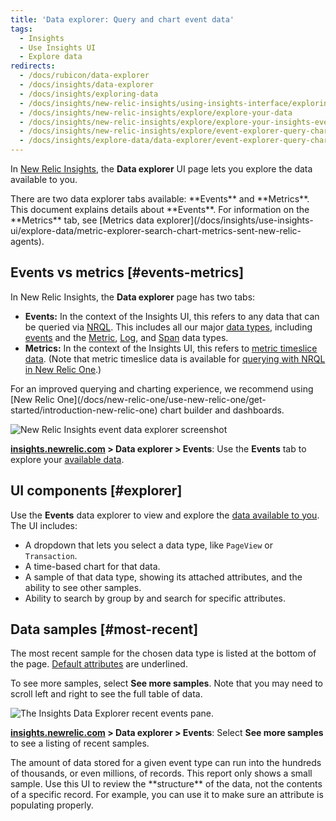 ```yaml
---
title: 'Data explorer: Query and chart event data'
tags:
  - Insights
  - Use Insights UI
  - Explore data
redirects:
  - /docs/rubicon/data-explorer
  - /docs/insights/data-explorer
  - /docs/insights/exploring-data
  - /docs/insights/new-relic-insights/using-insights-interface/exploring-your-data
  - /docs/insights/new-relic-insights/explore/explore-your-data
  - /docs/insights/new-relic-insights/explore/explore-your-insights-event-data
  - /docs/insights/new-relic-insights/explore/event-explorer-query-chart-your-event-data
  - /docs/insights/explore-data/data-explorer/event-explorer-query-chart-your-event-data
---
```


In [New Relic Insights](/docs/insights/use-insights-ui/getting-started/introduction-new-relic-insights), the **Data explorer** UI page lets you explore the data available to you.

<Callout variant="important">
  There are two data explorer tabs available: **Events** and **Metrics**. This document explains details about **Events**. For information on the **Metrics** tab, see [Metrics data explorer](/docs/insights/use-insights-ui/explore-data/metric-explorer-search-chart-metrics-sent-new-relic-agents).
</Callout>

## Events vs metrics [#events-metrics]

In New Relic Insights, the **Data explorer** page has two tabs:

* **Events:** In the context of the Insights UI, this refers to any data that can be queried via [NRQL](/docs/query-data/nrql-new-relic-query-language/getting-started/introduction-nrql#what-you-can-query). This includes all our major [data types](/docs/using-new-relic/data/understand-data/new-relic-data-types), including [events](/docs/using-new-relic/data/understand-data/new-relic-data-types#event-data) and the [Metric](/docs/using-new-relic/data/understand-data/new-relic-data-types#dimensional-metrics), [Log](/docs/using-new-relic/data/understand-data/new-relic-data-types#log-data), and [Span](/docs/using-new-relic/data/understand-data/new-relic-data-types#trace-data) data types.
* **Metrics:** In the context of the Insights UI, this refers to [metric timeslice data](/docs/using-new-relic/data/understand-data/new-relic-data-types#timeslice-data). (Note that metric timeslice data is available for [querying with NRQL in New Relic One](/docs/query-data/nrql-new-relic-query-language/nrql-query-tutorials/query-metric-timeslice-data-nrql).)

<Callout variant="tip">
  For an improved querying and charting experience, we recommend using [New Relic One](/docs/new-relic-one/use-new-relic-one/get-started/introduction-new-relic-one) chart builder and dashboards.
</Callout>

![New Relic Insights event data explorer screenshot ](./images/new-relic-insights-event-explorer-screenshot.png "screen-insights-data-explorer.png")

**[insights.newrelic.com](https://insights.newrelic.com) > Data explorer > Events**: Use the **Events** tab to explore your [available data](#events-metrics).

## UI components [#explorer]

Use the **Events** data explorer to view and explore the [data available to you](#events-metrics). The UI includes:

* A dropdown that lets you select a data type, like `PageView` or `Transaction`.
* A time-based chart for that data.
* A sample of that data type, showing its attached attributes, and the ability to see other samples.
* Ability to search by group by and search for specific attributes.

## Data samples [#most-recent]

The most recent sample for the chosen data type is listed at the bottom of the page. [Default attributes](/docs/insights/new-relic-insights/decorating-events/insights-attributes) are underlined.

To see more samples, select **See more samples**. Note that you may need to scroll left and right to see the full table of data.

![The Insights Data Explorer recent events pane.](./images/screen-insights-data-explorer-event-pane.png "The Insights Data Explorer recent events pane.")

**[insights.newrelic.com](https://insights.newrelic.com) > Data explorer > Events**: Select **See more samples** to see a listing of recent samples.

<Callout variant="caution">
  The amount of data stored for a given event type can run into the hundreds of thousands, or even millions, of records. This report only shows a small sample. Use this UI to review the **structure** of the data, not the contents of a specific record. For example, you can use it to make sure an attribute is populating properly.
</Callout>
